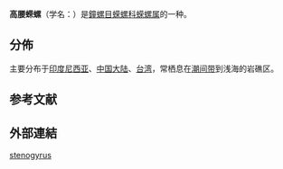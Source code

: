 {{Speciesbox
| genus = Turbo
| species = stenogyrus
| authority = Fischer, 1873
| synonyms_ref = {{r|shell_163}}
| synonyms = 
* ''Turbo parvulus'' {{small|Philippi, 1848}}
}}

'''高腰蝾螺'''（学名：''{{lang|la|Turbo stenogyrus}}''）是[[鐘螺目|鐘螺目]][[蝾螺科|蝾螺科]][[蝾螺属|蝾螺属]]的一种{{r|shell_163}}。

==分佈==
主要分布于[[印度尼西亚|印度尼西亚]]、[[中国大陆|中国大陆]]、[[台湾|台湾]]{{r|shell_163}}，常栖息在[[潮间带|潮间带]]到浅海的岩礁区{{r|shell_163}}。

==参考文献==
{{reflist |refs=
<ref name="shell_163">{{cite web
| url=http://shell.sinica.edu.tw/chinese/shellbase_detail.php?science_no=163
| title=国际贝库：高腰蝾螺|publisher=台湾贝类资料库
| accessdate=2018-03-13 }}</ref>
}}

==外部連結==
{{Taxonbar}}

[[Category:蝾螺属|stenogyrus]]


{{Mollusc-stub}}